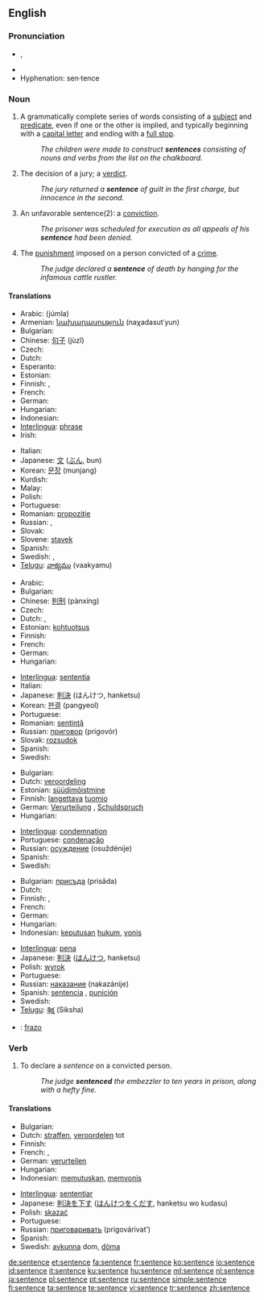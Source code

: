 ==English==

===Pronunciation===
*{{IPA|/ˈsɛntəns/}}, {{SAMPA|/"sEnt@ns/}}
*{{audio|en-us-sentence.ogg|Audio (US)}}
*Hyphenation: sen·tence

===Noun===
{{en-noun}}

# {{grammar}} A grammatically complete series of words consisting of a [[subject]] and [[predicate]], even if one or the other is implied, and typically beginning with a [[capital letter]] and ending with a [[full stop]].
#:''The children were made to construct '''sentences''' consisting of nouns and verbs from the list on the chalkboard.''
# The decision of a jury; a [[verdict]].
#:''The jury returned a '''sentence''' of guilt in the first charge, but innocence in the second.''
# An unfavorable sentence(2): a [[conviction]].
#:''The prisoner was scheduled for execution as all appeals of his '''sentence''' had been denied.''
# The [[punishment]] imposed on a person convicted of a [[crime]].
#:''The judge declared a '''sentence''' of death by hanging for the infamous cattle rustler.''

====Translations====
{{trans-top|grammatically complete series of words consisting of a subject and predicate}}
* Arabic: {{Arab|[[جملة]]}} (júmla) {{f}}
* Armenian: [[նախադասություն]] (naχadasut῾yun)
* Bulgarian: {{t+|bg|изречение|n|tr=izrečenie|sc=Cyrl}}
* Chinese: [[句子]] (jùzǐ)
* Czech: {{t-|cs|věta|f}}
* Dutch: {{t+|nl|zin|m}}
* Esperanto: {{t+|eo|frazo|xs=Esperanto}}
* Estonian: {{t-|et|lause}}
* Finnish: {{t+|fi|lause}}, {{t+|fi|virke}}
* French: {{t+|fr|phrase|f}}
* German: {{t+|de|Satz|m}}
* Hungarian: {{t+|hu|mondat}}
* Indonesian: {{t+|id|kalimat|xs=Indonesian}}
* [[Interlingua]]: [[phrase]]
* Irish: {{t-|ga|abairt|f|xs=Irish}}
{{trans-mid}}
* Italian: {{t+|it|frase|f}}
* Japanese: [[文]] ([[ぶん]], bun)
* Korean: [[문장]] (munjang)
* Kurdish: {{t|ku|hevok|f}}
* Malay: {{t+|ms|ayat}}
* Polish: {{t+|pl|zdanie|n}}
* Portuguese: {{t+|pt|frase|f}}
* Romanian: [[propoziţie]] {{f}}
* Russian: {{t+|ru|предложение|n|tr=predložénije|sc=Cyrl}}, {{t+|ru|фраза|f|tr=fráza|sc=Cyrl}}
* Slovak: {{t-|sk|veta|f}}
* Slovene: [[stavek]] {{m}}
* Spanish: {{t+|es|frase|f}}
* Swedish: {{t+|sv|fras|c}}, {{t+|sv|mening|c}}
* [[Telugu]]: [[వాక్యము]] (vaakyamu)
{{trans-bottom}}

{{trans-top|decision of a jury}}
* Arabic: {{Arab|[[حكم]]}} {{IPAchar|(ħukm)}} {{m}}
* Bulgarian: {{t+|bg|присъда|f|tr=prisǎda|sc=Cyrl}}
* Chinese: [[判刑]] (pànxíng)
* Czech: {{t-|cs|rozsudek|m}}
* Dutch: {{t+|nl|vonnis}}, {{t+|nl|uitspraak|f}}
* Estonian: [[kohtuotsus]]
* Finnish: {{t-|fi|tuomio}}
* French: {{t+|fr|jugement|m}}
* German: {{t+|de|Urteil|n}}
* Hungarian: {{t|hu|ítélet}}
{{trans-mid}}
* [[Interlingua]]: [[sententia]]
* Italian: {{t+|it|condanna|f}}
* Japanese: [[判決]] (はんけつ, hanketsu)
* Korean: [[판결]] (pangyeol)
* Portuguese: {{t+|pt|sentença|f}}
* Romanian: [[sentinţă]] {{f}}
* Russian: [[приговор]] (prigovór) {{m}}
* Slovak: [[rozsudok]] {{m}}
* Spanish: {{t-|es|sentencia|f}}
* Swedish: {{t+|sv|dom|c}}
{{trans-bottom}}

{{trans-top|conviction}}
* Bulgarian: {{t+|bg|осъждане|n|tr=osǎždane|sc=Cyrl}}
* Dutch: [[veroordeling]] {{f}}
* Estonian: [[süüdimõistmine]]
* Finnish: [[langettava]] [[tuomio]]
* German: [[Verurteilung]] {{f}}, [[Schuldspruch]] {{m}}
* Hungarian: {{t|hu|büntetés}}
{{trans-mid}}
* [[Interlingua]]: [[condemnation]]
* Portuguese: [[condenação]] {{f}}
* Russian: [[осуждение]] (osuždénije) {{n}}
* Spanish: {{t-|es|sentencia|f}}
* Swedish: {{t+|sv|dom|c}}
{{trans-bottom}}

{{trans-top|punishment imposed on a person convicted of a crime}}
* Bulgarian: [[присъда]] (prisǎda) {{f}}
* Dutch: {{t+|nl|straf|f}}
* Finnish: {{t-|fi|tuomio}}, {{t-|fi|rangaistus}}
* French: {{t+|fr|peine|f}}
* German: {{t+|de|Strafe|f}}
* Hungarian: {{t|hu|ítélet}}
* Indonesian: [[putus|keputusan]] [[hukum]], [[vonis]]
{{trans-mid}}
* [[Interlingua]]: [[pena]]
* Japanese: [[判決]] ([[はんけつ]], hanketsu)
* Polish: [[wyrok]] {{m}}
* Portuguese: {{t+|pt|pena|f}}
* Russian: [[наказание]] (nakazánije) {{n}}
* Spanish: [[sentencia]] {{f}}, [[punición]] {{f}}
* Swedish: {{t+|sv|straff|n}}
* [[Telugu]]: [[శిక్ష]] (Siksha)
{{trans-bottom}}

{{checktrans-top}}
*{{ttbc|Ido}}: [[frazo]]
{{checktrans-bottom}}

===Verb===
{{en-verb|sentences|sentencing|sentenced}}

# To declare a ''sentence'' on a convicted person.
#:''The judge '''sentenced''' the embezzler to ten years in prison, along with a hefty fine.''

====Translations====
{{trans-top|declare a sentence on a convicted person}}
* Bulgarian: {{t+|bg|осъждам|tr=osǎždam|sc=Cyrl}}
* Dutch: [[straffen]], [[veroordelen]] tot
* Finnish: {{t+|fi|tuomita}}
* French: {{t+|fr|punir}}, {{t+|fr|condamner}}
* German: [[verurteilen]]
* Hungarian: {{t+|hu|elítél}}
* Indonesian: [[putus|memutuskan]], [[vonis|memvonis]]
{{trans-mid}}
* [[Interlingua]]: [[sententiar]]
* Japanese: [[判決]]を[[下す]] ([[はんけつ]]を[[くだす]], hanketsu wo kudasu)
* Polish: [[skazać]]
* Portuguese: {{t-|pt|sentenciar}}
* Russian: [[приговаривать]] (prigovárivat’)
* Spanish: {{t-|es|sentenciar}}
* Swedish: [[avkunna]] dom, [[döma]]
{{trans-bottom}}

[[de:sentence]]
[[et:sentence]]
[[fa:sentence]]
[[fr:sentence]]
[[ko:sentence]]
[[io:sentence]]
[[id:sentence]]
[[it:sentence]]
[[ku:sentence]]
[[hu:sentence]]
[[ml:sentence]]
[[nl:sentence]]
[[ja:sentence]]
[[pl:sentence]]
[[pt:sentence]]
[[ru:sentence]]
[[simple:sentence]]
[[fi:sentence]]
[[ta:sentence]]
[[te:sentence]]
[[vi:sentence]]
[[tr:sentence]]
[[zh:sentence]]